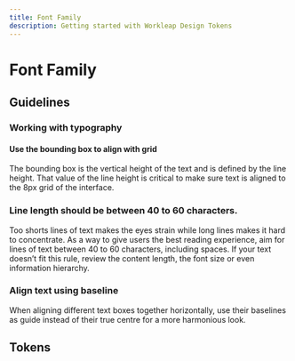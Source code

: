 ```yaml
---
title: Font Family
description: Getting started with Workleap Design Tokens
---
```


# Font Family

## Guidelines

### Working with typography

#### Use the bounding box to align with grid

The bounding box is the vertical height of the text and is defined by the line height. That value of the line height is critical to make sure text is aligned to the 8px grid of the interface.

### Line length should be between 40 to 60 characters.

Too shorts lines of text makes the eyes strain while long lines makes it hard to concentrate. As a way to give users the best reading experience, aim for lines of text between 40 to 60 characters, including spaces. If your text doesn’t fit this rule, review the content length, the font size or even information hierarchy.

### Align text using baseline

When aligning different text boxes together horizontally, use their baselines as guide instead of their true centre for a more harmonious look.

## Tokens


<Table category={categoryKey} data={tokens.semantic[categoryKey]} />
